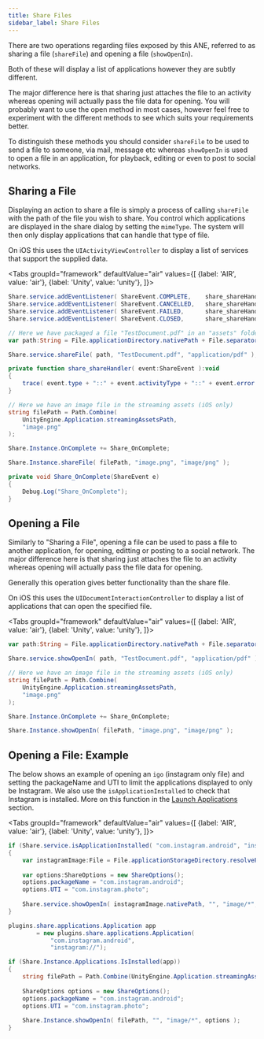 ```yaml
---
title: Share Files
sidebar_label: Share Files
---
```



There are two operations regarding files exposed by this ANE, referred to as sharing a file (`shareFile`) and opening a file (`showOpenIn`).

Both of these will display a list of applications however they are subtly different.

The major difference here is that sharing just attaches the file to an activity whereas opening will actually pass the file data for opening. 
You will probably want to use the open method in most cases, however feel free to experiment with the different methods
to see which suits your requirements better.

To distinguish these methods you should consider `shareFile` to be used to send a file to someone, via mail, message etc 
whereas `showOpenIn` is used to open a file in an application, for playback, editing or even to post to social networks.


## Sharing a File

Displaying an action to share a file is simply a process of calling `shareFile` with the path of the file you wish to share. 
You control which applications are displayed in the share dialog by setting the `mimeType`. 
The system will then only display applications that can handle that type of file.

On iOS this uses the `UIActivityViewController` to display a list of services that support the supplied data.

<Tabs groupId="framework" defaultValue="air" values={[
    {label: 'AIR', value: 'air'},
    {label: 'Unity', value: 'unity'},
  ]}>
  <TabItem value="air" >

```actionscript
Share.service.addEventListener( ShareEvent.COMPLETE,	share_shareHandler );
Share.service.addEventListener( ShareEvent.CANCELLED,	share_shareHandler );
Share.service.addEventListener( ShareEvent.FAILED,  	share_shareHandler );
Share.service.addEventListener( ShareEvent.CLOSED,  	share_shareHandler );

// Here we have packaged a file "TestDocument.pdf" in an "assets" folder in our AS application project
var path:String = File.applicationDirectory.nativePath + File.separator + "assets" + File.separator + "TestDocument.pdf";

Share.service.shareFile( path, "TestDocument.pdf", "application/pdf" );
```

```actionscript
private function share_shareHandler( event:ShareEvent ):void
{
	trace( event.type + "::" + event.activityType + "::" + event.error );
}
```

  </TabItem>
  <TabItem value="unity" >

```csharp
// Here we have an image file in the streaming assets (iOS only)
string filePath = Path.Combine(
    UnityEngine.Application.streamingAssetsPath, 
    "image.png"
);

Share.Instance.OnComplete += Share_OnComplete;

Share.Instance.shareFile( filePath, "image.png", "image/png" );
```


```csharp
private void Share_OnComplete(ShareEvent e)
{
    Debug.Log("Share_OnComplete");
}
```

  </TabItem>
</Tabs>



## Opening a File

Similarly to "Sharing a File", opening a file can be used to pass a file to another application, for opening, 
editting or posting to a social network. The major difference here is that sharing just attaches the file to 
an activity whereas opening will actually pass the file data for opening. 

Generally this operation gives better functionality than the share file.

On iOS this uses the `UIDocumentInteractionController` to display a list of applications that can open the specified file.

<Tabs groupId="framework" defaultValue="air" values={[
    {label: 'AIR', value: 'air'},
    {label: 'Unity', value: 'unity'},
  ]}>
  <TabItem value="air" >

```actionscript
var path:String = File.applicationDirectory.nativePath + File.separator + "assets" + File.separator + "TestDocument.pdf";

Share.service.showOpenIn( path, "TestDocument.pdf", "application/pdf" );
```

  </TabItem>
  <TabItem value="unity" >

```csharp
// Here we have an image file in the streaming assets (iOS only)
string filePath = Path.Combine(
    UnityEngine.Application.streamingAssetsPath, 
    "image.png"
);

Share.Instance.OnComplete += Share_OnComplete;

Share.Instance.showOpenIn( filePath, "image.png", "image/png" );
```

  </TabItem>
</Tabs>


## Opening a File: Example

The below shows an example of opening an `igo` (instagram only file) and setting the packageName and UTI to limit the applications
displayed to only be Instagram. We also use the `isApplicationInstalled` to check that Instagram is installed.
More on this function in the [Launch Applications](launch-applications.md) section.

<Tabs groupId="framework" defaultValue="air" values={[
    {label: 'AIR', value: 'air'},
    {label: 'Unity', value: 'unity'},
  ]}>
  <TabItem value="air" >

```actionscript
if (Share.service.isApplicationInstalled( "com.instagram.android", "instagram://app" ))
{
	var instagramImage:File = File.applicationStorageDirectory.resolvePath( "assets/instagram.igo" );
	
	var options:ShareOptions = new ShareOptions();
	options.packageName = "com.instagram.android";
	options.UTI = "com.instagram.photo";
	
	Share.service.showOpenIn( instagramImage.nativePath, "", "image/*", options );
}
```

  </TabItem>
  <TabItem value="unity" >

```csharp
plugins.share.applications.Application app
        = new plugins.share.applications.Application(
            "com.instagram.android",
            "instagram://");

if (Share.Instance.Applications.IsInstalled(app))
{
	string filePath = Path.Combine(UnityEngine.Application.streamingAssetsPath, "instagram.igo");
	
	ShareOptions options = new ShareOptions();
	options.packageName = "com.instagram.android";
	options.UTI = "com.instagram.photo";
	
	Share.Instance.showOpenIn( filePath, "", "image/*", options );
}
```

  </TabItem>
</Tabs>

